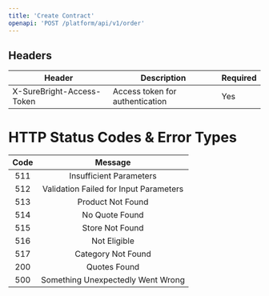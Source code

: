 ```yaml
---
title: 'Create Contract'
openapi: 'POST /platform/api/v1/order'
---
```


## Headers

| Header | Description | Required |
|--------|-------------|----------|
| X-SureBright-Access-Token | Access token for authentication | Yes |





# HTTP Status Codes & Error Types

| Code | Message |
|:----:|:-------:|
| 511  | Insufficient Parameters |
| 512  | Validation Failed for Input Parameters |
| 513  | Product Not Found |
| 514  | No Quote Found |
| 515  | Store Not Found |
| 516  | Not Eligible |
| 517  | Category Not Found |
| 200  | Quotes Found |
| 500  | Something Unexpectedly Went Wrong |


